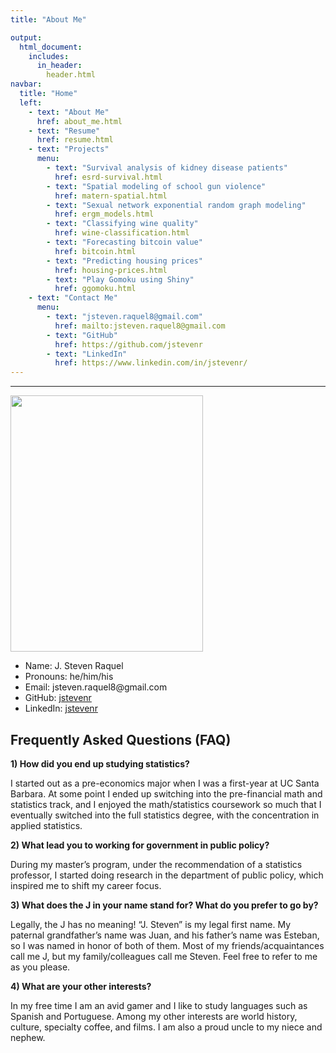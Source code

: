 ```yaml
---
title: "About Me"

output:
  html_document:
    includes:
      in_header: 
        header.html
navbar:
  title: "Home"
  left:
    - text: "About Me"
      href: about_me.html
    - text: "Resume"
      href: resume.html
    - text: "Projects"
      menu:
        - text: "Survival analysis of kidney disease patients"
          href: esrd-survival.html
        - text: "Spatial modeling of school gun violence"
          href: matern-spatial.html
        - text: "Sexual network exponential random graph modeling"
          href: ergm_models.html
        - text: "Classifying wine quality"
          href: wine-classification.html
        - text: "Forecasting bitcoin value"
          href: bitcoin.html
        - text: "Predicting housing prices"
          href: housing-prices.html
        - text: "Play Gomoku using Shiny"
          href: ggomoku.html
    - text: "Contact Me"
      menu:
        - text: "jsteven.raquel8@gmail.com"
          href: mailto:jsteven.raquel8@gmail.com
        - text: "GitHub"
          href: https://github.com/jstevenr
        - text: "LinkedIn"
          href: https://www.linkedin.com/in/jstevenr/
---
```


----

<left><img src="images/self_prof.jpg" width="308px" height="410px"></left>

* Name: J. Steven Raquel
* Pronouns: he/him/his
* Email: jsteven.raquel8@gmail.com
* GitHub: [jstevenr](https://github.com/jstevenr)
* LinkedIn: [jstevenr](https://www.linkedin.com/in/jstevenr/)

## Frequently Asked Questions (FAQ)

**1) How did you end up studying statistics?**

I started out as a pre-economics major when I was a first-year at UC Santa Barbara. At some point I ended up switching into the pre-financial math and statistics track, and I enjoyed the math/statistics coursework so much that I eventually switched into the full statistics degree, with the concentration in applied statistics.  

**2) What lead you to working for government in public policy?**

During my master's program, under the recommendation of a statistics professor, I started doing research in the department of public policy, which inspired me to shift my career focus. 

**3) What does the J in your name stand for? What do you prefer to go by?**

Legally, the J has no meaning! "J. Steven" is my legal first name. My paternal grandfather's name was Juan, and his father's name was Esteban, so I was named in honor of both of them. Most of my friends/acquaintances call me J, but my family/colleagues call me Steven. Feel free to refer to me as you please.

**4) What are your other interests?**

In my free time I am an avid gamer and I like to study languages such as Spanish and Portuguese. Among my other interests are world history, culture, specialty coffee, and films. I am also a proud uncle to my niece and nephew. 
